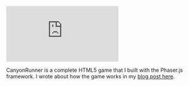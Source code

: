 <iframe 
  class="youtube-video"
  src="https://www.youtube.com/embed/DP49IKYYzZc" 
  title="A full play through of my HTML5 game, CanyonRunner" 
  frameborder="0" 
  allow="fullscreen;">
 </iframe>

CanyonRunner is a complete HTML5 game that I built with the Phaser.js framework. I wrote about how the game works in my [blog post here](/blog/canyonrunner-html5-game).



